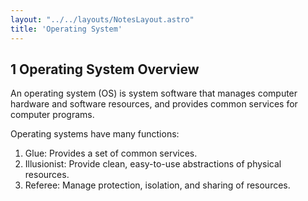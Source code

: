 ```yaml
---
layout: "../../layouts/NotesLayout.astro"
title: 'Operating System'
---
```


## 1 Operating System Overview

An operating system (OS) is system software that manages computer hardware and software 
resources, and provides common services for computer programs.

Operating systems have many functions: 

1. Glue: Provides a set of common services.
2. Illusionist: Provide clean, easy-to-use abstractions of physical resources.
3. Referee: Manage protection, isolation, and sharing of resources.


